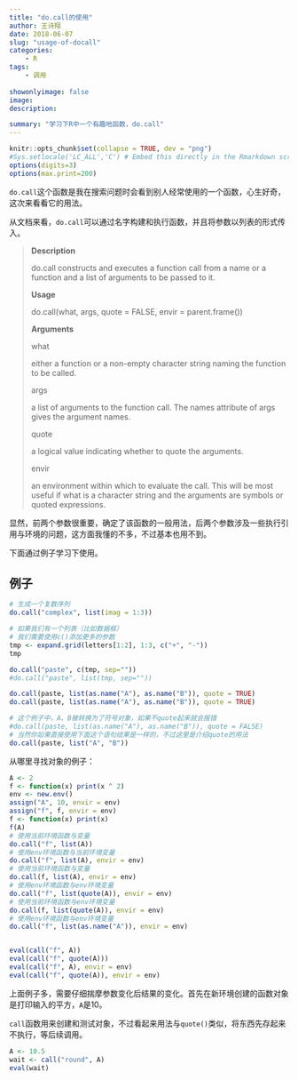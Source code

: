 ---
title: "do.call的使用"
author: 王诗翔
date: 2018-06-07
slug: "usage-of-docall"
categories: 
    - R
tags:
    - 调用
    
showonlyimage: false
image: 
description: 

summary: "学习下R中一个有趣地函数，do.call"
---


```{r setup, include=FALSE}
knitr::opts_chunk$set(collapse = TRUE, dev = "png")
#Sys.setlocale('LC_ALL','C') # Embed this directly in the Rmarkdown script that contains the Chinese character comment
options(digits=3)
options(max.print=200)
```

`do.call`这个函数是我在搜索问题时会看到别人经常使用的一个函数，心生好奇，这次来看看它的用法。

从文档来看，`do.call`可以通过名字构建和执行函数，并且将参数以列表的形式传入。

> **Description**
>
> do.call constructs and executes a function call from a name or a function and a list of arguments to be passed to it.
>
> **Usage**
>
> do.call(what, args, quote = FALSE, envir = parent.frame())
>
> **Arguments**
>
> what
>
>either a function or a non-empty character string naming the function to be called.
>
>args
>
>a list of arguments to the function call. The names attribute of args gives the argument names.
>
>quote	
>
>a logical value indicating whether to quote the arguments.
>
>envir	
>
>an environment within which to evaluate the call. This will be most useful if what is a character string and the arguments are symbols or quoted expressions.

显然，前两个参数很重要，确定了该函数的一般用法，后两个参数涉及一些执行引用与环境的问题，这方面我懂的不多，不过基本也用不到。

下面通过例子学习下使用。

## 例子

```{r}
# 生成一个复数序列
do.call("complex", list(imag = 1:3))

# 如果我们有一个列表（比如数据框）
# 我们需要使用c()添加更多的参数
tmp <- expand.grid(letters[1:2], 1:3, c("+", "-"))
tmp

do.call("paste", c(tmp, sep=""))
#do.call("paste", list(tmp, sep=""))

do.call(paste, list(as.name("A"), as.name("B")), quote = TRUE)
do.call(paste, list(as.name("A"), as.name("B")), quote = TRUE)

# 这个例子中，A、B被转换为了符号对象，如果不quote起来就会报错
#do.call(paste, list(as.name("A"), as.name("B")), quote = FALSE)
# 当然你如果直接使用下面这个语句结果是一样的，不过这里是介绍quote的用法
do.call(paste, list("A", "B"))


```

从哪里寻找对象的例子：

```{r}
A <- 2
f <- function(x) print(x ^ 2)
env <- new.env()
assign("A", 10, envir = env)
assign("f", f, envir = env)
f <- function(x) print(x)
f(A)
# 使用当前环境函数与变量
do.call("f", list(A))
# 使用env环境函数与当前环境变量
do.call("f", list(A), envir = env)
# 使用当前环境函数与变量 
do.call(f, list(A), envir = env)
# 使用env环境函数与env环境变量
do.call("f", list(quote(A)), envir = env)
# 使用当前环境函数与env环境变量 
do.call(f, list(quote(A)), envir = env)
# 使用env环境函数与env环境变量
do.call("f", list(as.name("A")), envir = env)


eval(call("f", A))
eval(call("f", quote(A)))
eval(call("f", A), envir = env)
eval(call("f", quote(A)), envir = env)
```

上面例子多，需要仔细揣摩参数变化后结果的变化。首先在新环境创建的函数对象是打印输入的平方，`A`是10。


`call`函数用来创建和测试对象，不过看起来用法与`quote()`类似，将东西先存起来不执行，等后续调用。

```{r}
A <- 10.5
wait <- call("round", A)
eval(wait)
```

